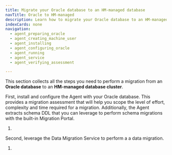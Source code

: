 ```yaml
---
title: Migrate your Oracle database to an HM-managed database
navTitle: Oracle to HM-managed
description: Learn how to migrate your Oracle database to an HM-managed database.
indexCards: none
navigation:
  - agent_preparing_oracle
  - agent_creating_machine_user
  - agent_installing
  - agent_configuring_oracle
  - agent_running
  - agent_service
  - agent_verifying_assessment

---
```


This section collects all the steps you need to perform a migration from an **Oracle database** to an **HM-managed database cluster**. 

First, install and configure the Agent with your Oracle database. This provides a migration assessment that will help you scope the level of effort, complexity and time required for a migration. Additionally, the Agent extracts schema DDL that you can leverage to perform schema migrations with the built-in Migration Portal.

1.  


Second, leverage the Data Migration Service to perform a a data migration.

1.  